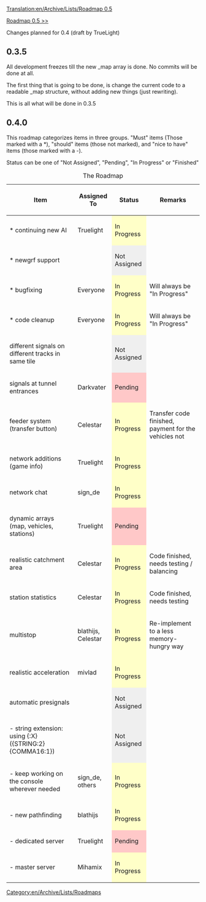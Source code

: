 [[Translation:en/Archive/Lists/Roadmap 0.5]]
[[Category:en/Archive/Lists/Roadmaps]]

[[en/Archive/Lists/Roadmap 0.5|Roadmap 0.5 >>]]

Changes planned for 0.4 (draft by TrueLight)

== 0.3.5 ==

All development freezes till the new _map array is done. No commits will be done at all.

The first thing that is going to be done, is change the current code to a readable _map structure, without adding new things (just rewriting).

This is all what will be done in 0.3.5



== 0.4.0 ==

This roadmap categorizes items in three groups. "Must" items (Those marked with a *), "should" items (those not marked), and "nice to have" items (those marked with a -).

Status can be one of "Not Assigned", "Pending", "In Progress" or "Finished"

{| border="1"
|+ The Roadmap
|-
! Item !! Assigned To !! Status !! Remarks
|-
|* continuing new AI || Truelight 
!style="background:#ffffc8;" | In Progress ||
|-
|* newgrf support || 
!style="background:#efefef;"| Not Assigned ||
|-
|* bugfixing || Everyone 
!style="background:#ffffc8;" | In Progress || Will always be "In Progress"
|-
|* code cleanup || Everyone 
!style="background:#ffffc8;" | In Progress || Will always be "In Progress"
|-
|different signals on different tracks in same tile || 
!style="background:#efefef;" | Not Assigned ||
|-
|signals at tunnel entrances || Darkvater 
!style="background:#ffc8c8;" | Pending ||
|-
|feeder system (transfer button) || Celestar
!style="background:#ffffc8;" | In Progress || Transfer code finished, payment for the vehicles not
|-
|network additions (game info) || Truelight 
!style="background:#ffffc8;" | In Progress ||
|-
|network chat || sign_de
!style="background:#ffffc8;" | In Progress ||
|-
|dynamic arrays (map, vehicles, stations) || Truelight
!style="background:#ffc8c8;" | Pending ||
|-
|realistic catchment area || Celestar
!style="background:#ffffc8;" | In Progress || Code finished, needs testing / balancing
|-
|station statistics || Celestar
!style="background:#ffffc8;" | In Progress || Code finished, needs testing 
|-
|multistop || blathijs, Celestar
!style="background:#ffffc8;" | In Progress || Re-implement to a less memory-hungry way
|-
|realistic acceleration || mivlad
!style="background:#ffffc8;" | In Progress ||
|-
|automatic presignals ||
!style="background:#efefef;"| Not Assigned ||
|-
| - string extension: using {:X} ({STRING:2}{COMMA16:1}) ||
!style="background:#efefef;"| Not Assigned ||
|-
| - keep working on the console wherever needed || sign_de, others
!style="background:#ffffc8;" | In Progress ||
|-
| - new pathfinding || blathijs
!style="background:#ffffc8;" | In Progress ||
|-
| - dedicated server || Truelight
!style="background:#ffc8c8;" | Pending ||
|-
| - master server || Mihamix
!style="background:#ffffc8;"| In Progress ||
|}